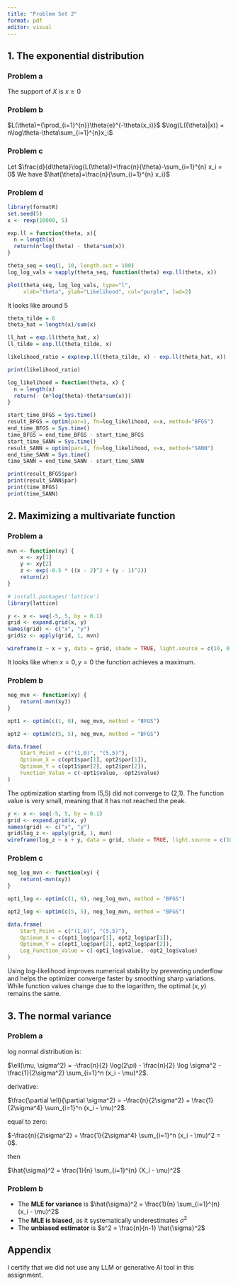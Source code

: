 ```yaml
---
title: "Problem Set 2"
format: pdf
editor: visual
---
```


## 1. The exponential distribution

### Problem a

The support of $X$ is $x\ge0$

### Problem b

$L(\theta)={\prod_{i=1}^{n}}\theta{e}^{-\theta{x_i}}$ $\log{L({\theta}|x)} = n\log\theta-\theta\sum_{i=1}^{n}x_i$

### Problem c

Let $\frac{d}{d\theta}\log{L(\theta)}=\frac{n}{\theta}-\sum_{i=1}^{n} x_i = 0$ We have $\hat{\theta}=\frac{n}{\sum_{i=1}^{n} x_i}$

### Problem d

```r
library(formatR)
set.seed(5)
x <- rexp(10000, 5)

exp.ll = function(theta, x){
  n = length(x)
  return(n*log(theta) - theta*sum(x))
}

theta_seq = seq(1, 10, length.out = 100)
log_log_vals = sapply(theta_seq, function(theta) exp.ll(theta, x))

plot(theta_seq, log_log_vals, type="l", 
     xlab="theta", ylab="Likelihood", col="purple", lwd=2)
```

It looks like around 5

```r
theta_tilde = 6
theta_hat = length(x)/sum(x)

ll_hat = exp.ll(theta_hat, x)
ll_tilde = exp.ll(theta_tilde, x)

likelihood_ratio = exp(exp.ll(theta_tilde, x) - exp.ll(theta_hat, x))

print(likelihood_ratio)

```

```r
log_likelihood = function(theta, x) {
  n = length(x)
  return(- (n*log(theta)-theta*sum(x)))
}
```

```r
start_time_BFGS = Sys.time()
result_BFGS = optim(par=1, fn=log_likelihood, x=x, method="BFGS")
end_time_BFGS = Sys.time()
time_BFGS = end_time_BFGS - start_time_BFGS
start_time_SANN = Sys.time()
result_SANN = optim(par=1, fn=log_likelihood, x=x, method="SANN")
end_time_SANN = Sys.time()
time_SANN = end_time_SANN - start_time_SANN

print(result_BFGS$par)
print(result_SANN$par)
print(time_BFGS)
print(time_SANN)

```

## 2. Maximizing a multivariate function

### Problem a

```r
mvn <- function(xy) {
    x <- xy[1]
    y <- xy[2]
    z <- exp(-0.5 * ((x - 2)^2 + (y - 1)^2))
    return(z)
}

# install.packages('lattice')
library(lattice)

y <- x <- seq(-5, 5, by = 0.1)
grid <- expand.grid(x, y)
names(grid) <- c("x", "y")
grid$z <- apply(grid, 1, mvn)

wireframe(z ~ x + y, data = grid, shade = TRUE, light.source = c(10, 0, 10), scales = list(arrows = FALSE))
```

It looks like when $x=0,y=0$ the function achieves a maximum.

### Problem b

```r
neg_mvn <- function(xy) {
    return(-mvn(xy))
}

opt1 <- optim(c(1, 0), neg_mvn, method = "BFGS")

opt2 <- optim(c(5, 5), neg_mvn, method = "BFGS")

data.frame(
    Start_Point = c("(1,0)", "(5,5)"),
    Optimum_X = c(opt1$par[1], opt2$par[1]),
    Optimum_Y = c(opt1$par[2], opt2$par[2]),
    Function_Value = c(-opt1$value, -opt2$value)
)
```

The optimization starting from (5,5) did not converge to (2,1). The function value is very small, meaning that it has not reached the peak.

```r
y <- x <- seq(-5, 5, by = 0.1)
grid <- expand.grid(x, y)
names(grid) <- c("x", "y")
grid$log_z <- apply(grid, 1, mvn)
wireframe(log_z ~ x + y, data = grid, shade = TRUE, light.source = c(10, 0, 10), scales = list(arrows = FALSE))

```

### Problem c

```r
neg_log_mvn <- function(xy) {
    return(-mvn(xy))
}

opt1_log <- optim(c(1, 0), neg_log_mvn, method = "BFGS")

opt2_log <- optim(c(5, 5), neg_log_mvn, method = "BFGS")

data.frame(
    Start_Point = c("(1,0)", "(5,5)"),
    Optimum_X = c(opt1_log$par[1], opt2_log$par[1]),
    Optimum_Y = c(opt1_log$par[2], opt2_log$par[2]),
    Log_Function_Value = c(-opt1_log$value, -opt2_log$value)
)
```

Using log-likelihood improves numerical stability by preventing underflow and helps the optimizer converge faster by smoothing sharp variations. While function values change due to the logarithm, the optimal $(x,y)$ remains the same.

## 3. The normal variance

### Problem a

log normal distribution is:

$\ell(\mu, \sigma^2) = -\frac{n}{2} \log(2\pi) - \frac{n}{2} \log \sigma^2 - \frac{1}{2\sigma^2} \sum_{i=1}^n (x_i - \mu)^2$.

derivative:

$\frac{\partial \ell}{\partial \sigma^2} = -\frac{n}{2\sigma^2} + \frac{1}{2\sigma^4} \sum_{i=1}^n (x_i - \mu)^2$.

equal to zero:

$-\frac{n}{2\sigma^2} + \frac{1}{2\sigma^4} \sum_{i=1}^n (x_i - \mu)^2 = 0$.

then

$\hat{\sigma}^2 = \frac{1}{n} \sum_{i=1}^{n} (X_i - \mu)^2$

### Problem b

-   The **MLE for variance** is $\hat{\sigma}^2 = \frac{1}{n} \sum_{i=1}^{n} (x_i - \mu)^2$
-   The **MLE is biased**, as it systematically underestimates $\sigma^2$
-   The **unbiased estimator** is $s^2 = \frac{n}{n-1} \hat{\sigma}^2$

## Appendix

I certify that we did not use any LLM or generative AI tool in this assignment.
